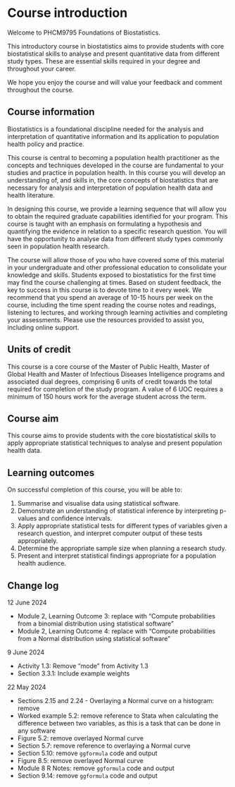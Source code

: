 # Course introduction {-}

Welcome to PHCM9795 Foundations of Biostatistics.

This introductory course in biostatistics aims to provide students with core biostatistical skills to analyse and present quantitative data from different study types. These are essential skills required in your degree and throughout your career.

We hope you enjoy the course and will value your feedback and comment throughout the course.

## Course information {-}

Biostatistics is a foundational discipline needed for the analysis and interpretation of quantitative information and its application to population health policy and practice. 

This course is central to becoming a population health practitioner as the concepts and techniques developed in the course are fundamental to your studies and practice in population health. In this course you will develop an understanding of, and skills in, the core concepts of biostatistics that are necessary for analysis and interpretation of population health data and health literature. 

In designing this course, we provide a learning sequence that will allow you to obtain the required graduate capabilities identified for your program. This course is taught with an emphasis on formulating a hypothesis and quantifying the evidence in relation to a specific research question. You will have the opportunity to analyse data from different study types commonly seen in population health research.

The course will allow those of you who have covered some of this material in your undergraduate and other professional education to consolidate your knowledge and skills.  Students exposed to biostatistics for the first time may find the course challenging at times. Based on student feedback, the key to success in this course is to devote time to it every week. We recommend that you spend an average of 10-15 hours per week on the course, including the time spent reading the course notes and readings, listening to lectures, and working through learning activities and completing your assessments. Please use the resources provided to assist you, including online support.

## Units of credit {-}
This course is a core course of the Master of Public Health, Master of Global Health and Master of Infectious Diseases Intelligence programs and associated dual degrees, comprising 6 units of credit towards the total required for completion of the study program. A value of 6 UOC requires a minimum of 150 hours work for the average student across the term.

## Course aim {-}
This course aims to provide students with the core biostatistical skills to apply appropriate statistical techniques to analyse and present population health data.

## Learning outcomes {-}
On successful completion of this course, you will be able to:

1. Summarise and visualise data using statistical software.
2. Demonstrate an understanding of statistical inference by interpreting p-values and confidence intervals.
3. Apply appropriate statistical tests for different types of variables given a research question, and interpret computer output of these tests appropriately.
4. Determine the appropriate sample size when planning a research study.
5. Present and interpret statistical findings appropriate for a population health audience.


## Change log

12 June 2024

- Module 2, Learning Outcome 3: replace with "Compute probabilities from a binomial distribution using statistical software"
- Module 2, Learning Outcome 4: replace with "Compute probabilities from a Normal distribution using statistical software"
 

9 June 2024

- Activity 1.3: Remove "mode" from Activity 1.3
- Section 3.3.1: Include example weights


22 May 2024

- Sections 2.15 and 2.24 - Overlaying a Normal curve on a histogram: remove
- Worked example 5.2: remove reference to Stata when calculating the difference between two variables, as this is a task that can be done in any software
- Figure 5.2: remove overlayed Normal curve
- Section 5.7: remove reference to overlaying a Normal curve
- Section 5.10: remove `ggformula` code and output
- Figure 8.5: remove overlayed Normal curve
- Module 8 R Notes: remove `ggformula` code and output
- Section 9.14: remove `ggformula` code and output
